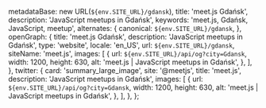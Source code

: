 
  metadataBase: new URL(`${env.SITE_URL}/gdansk`),
  title: 'meet.js Gdańsk',
  description: 'JavaScript meetups in Gdańsk',
  keywords: 'meet.js, Gdańsk, JavaScript, meetup',
  alternates: {
    canonical: `${env.SITE_URL}/gdansk`,
  },
  openGraph: {
    title: 'meet.js Gdańsk',
    description: 'JavaScript meetups in Gdańsk',
    type: 'website',
    locale: 'en_US',
    url: `${env.SITE_URL}/gdansk`,
    siteName: 'meet.js',
    images: [
      {
        url: `${env.SITE_URL}/api/og?city=Gdansk`,
        width: 1200,
        height: 630,
        alt: 'meet.js | JavaScript meetups in Gdańsk',
      },
    ],
  },
  twitter: {
    card: 'summary_large_image',
    site: '@meetjs',
    title: 'meet.js',
    description: 'JavaScript meetups in Gdańsk',
    images: [
      {
        url: `${env.SITE_URL}/api/og?city=Gdansk`,
        width: 1200,
        height: 630,
        alt: 'meet.js | JavaScript meetups in Gdańsk',
      },
    ],
  },
};

<CityBanner city="Gdańsk" background="/city/gdansk/cover.png" />

<EventSection city="Gdańsk" />

<LocalGroups localGroups={[]} />

<FAQ questions={GdanskFAQ} />

<Organizers city="Gdańsk" organizers={GdanskOrganizers} />

<CityEmail email="gdansk@meetjs.pl" />
